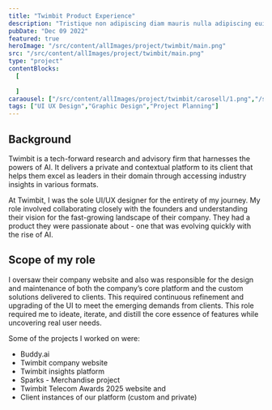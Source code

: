 ```yaml
---
title: "Twimbit Product Experience"
description: "Tristique non adipiscing diam mauris nulla adipiscing euismod. Vitae maecenas pellentesque viverra ac commodo arcu ut vel elementum. Et erat integer hac urna. Metus elit sapien luctus gravida. Ultricies sem mattis at viverra convallis porttitor posuere dolor mattis. Lacus cursus phasellus tempor vitae sed. Pharetra vitae gravida tempus scelerisque leo nisl."
pubDate: "Dec 09 2022"
featured: true
heroImage: "/src/content/allImages/project/twimbit/main.png"
src: "/src/content/allImages/project/twimbit/main.png"
type: "project"
contentBlocks:
  [
  
  ]
caraousel: ["/src/content/allImages/project/twimbit/carosell/1.png","/src/content/allImages/project/twimbit/carosell/2.png","/src/content/allImages/project/twimbit/carosell/3.png"]
tags: ["UI UX Design","Graphic Design","Project Planning"]
---
```




## Background
Twimbit is a tech-forward research and advisory firm that harnesses the powers of AI. It delivers a private and contextual platform to its client that helps them excel as leaders in their domain through accessing industry insights in various formats.

At Twimbit, I was the sole UI/UX designer for the entirety of my journey. My role involved collaborating closely with the founders and understanding their vision for the fast-growing landscape of their company. They had a product they were passionate about - one that was evolving quickly with the rise of AI. 

## Scope of my role
I oversaw their company website and also was responsible for the design and maintenance of both the company’s core platform and the custom solutions delivered to clients. This required continuous refinement and upgrading of the UI to meet the emerging demands from clients. This role required me to ideate, iterate, and distill the core essence of features while uncovering real user needs. 

Some of the projects I worked on were:
- Buddy.ai
- Twimbit company website
- Twimbit insights platform
- Sparks - Merchandise project
- Twimbit Telecom Awards 2025 website and
- Client instances of our platform (custom and private)

<Carousel images={[car1,car2,car1,]} client:only="svelte" />
<CenteredImage imageUrl={caro} />

